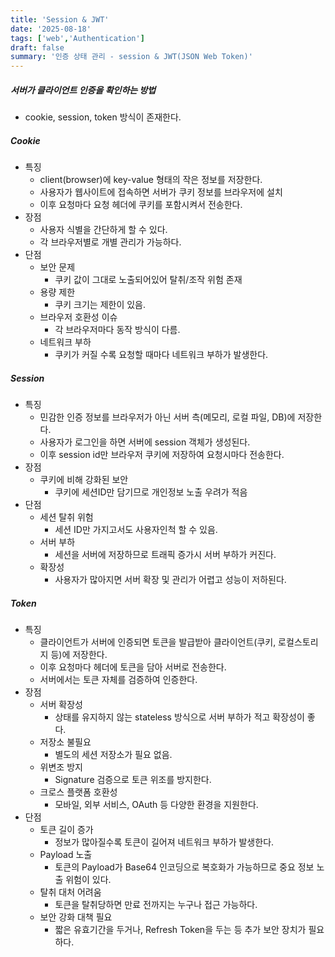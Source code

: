 ```yaml
---
title: 'Session & JWT'
date: '2025-08-18'
tags: ['web','Authentication']
draft: false
summary: '인증 상태 관리 - session & JWT(JSON Web Token)'
---
```

##### 서버가 클라이언트 인증을 확인하는 방법
- cookie, session, token 방식이 존재한다.

##### Cookie
- 특징
	- client(browser)에 key-value 형태의 작은 정보를 저장한다.
	- 사용자가 웹사이트에 접속하면 서버가 쿠키 정보를 브라우저에 설치
	- 이후 요청마다 요청 헤더에 쿠키를 포함시켜서 전송한다.
- 장점
	- 사용자 식별을 간단하게 할 수 있다.
	- 각 브라우저별로 개별 관리가 가능하다.
- 단점
	- 보안 문제
		- 쿠키 값이 그대로 노출되어있어 탈취/조작 위험 존재
	- 용량 제한
		- 쿠키 크기는 제한이 있음.
	- 브라우저 호환성 이슈
		- 각 브라우저마다 동작 방식이 다름.
	- 네트워크 부하
		- 쿠키가 커질 수록 요청할 때마다 네트워크 부하가 발생한다.
##### Session
- 특징
	- 민감한 인증 정보를 브라우저가 아닌 서버 측(메모리, 로컬 파일, DB)에 저장한다.
	- 사용자가 로그인을 하면 서버에 session 객체가 생성된다.
	- 이후 session id만 브라우저 쿠키에 저장하여 요청시마다 전송한다.
- 장점
	- 쿠키에 비해 강화된 보안
		- 쿠키에 세션ID만 담기므로 개인정보 노출 우려가 적음
- 단점
	- 세션 탈취 위험
		- 세션 ID만 가지고서도 사용자인척 할 수 있음.
	- 서버 부하
		- 세션을 서버에 저장하므로 트래픽 증가시 서버 부하가 커진다.
	- 확장성
		- 사용자가 많아지면 서버 확장 및 관리가 어렵고 성능이 저하된다.
##### Token
- 특징
	- 클라이언트가 서버에 인증되면 토큰을 발급받아 클라이언트(쿠키, 로컬스토리지 등)에 저장한다.
	- 이후 요청마다 헤더에 토큰을 담아 서버로 전송한다.
	- 서버에서는 토큰 자체를 검증하여 인증한다.
- 장점
	- 서버 확장성
		- 상태를 유지하지 않는 stateless 방식으로 서버 부하가 적고 확장성이 좋다.
	- 저장소 불필요
		- 별도의 세션 저장소가 필요 없음.
	- 위변조 방지
		- Signature 검증으로 토큰 위조를 방지한다.
	- 크로스 플랫폼 호환성
		- 모바일, 외부 서비스, OAuth 등 다양한 환경을 지원한다.
- 단점
	- 토큰 길이 증가
		- 정보가 많아질수록 토큰이 길어져 네트워크 부하가 발생한다.
	- Payload 노출
		- 토큰의 Payload가 Base64 인코딩으로 복호화가 가능하므로 중요 정보 노출 위험이 있다.
	- 탈취 대처 어려움
		- 토큰을 탈취당하면 만료 전까지는 누구나 접근 가능하다.
	- 보안 강화 대책 필요
		- 짧은 유효기간을 두거나, Refresh Token을 두는 등 추가 보안 장치가 필요하다.












